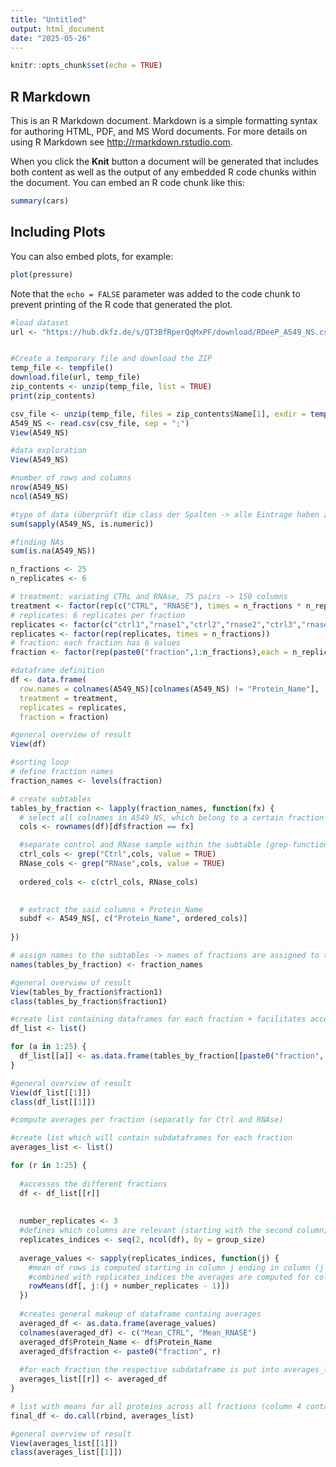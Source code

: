 ```yaml
---
title: "Untitled"
output: html_document
date: "2025-05-26"
---
```


```r
knitr::opts_chunk$set(echo = TRUE)
```

## R Markdown

This is an R Markdown document. Markdown is a simple formatting syntax for authoring HTML, PDF, and MS Word documents. For more details on using R Markdown see <http://rmarkdown.rstudio.com>.

When you click the **Knit** button a document will be generated that includes both content as well as the output of any embedded R code chunks within the document. You can embed an R code chunk like this:

```r
summary(cars)
```

## Including Plots

You can also embed plots, for example:

```r
plot(pressure)
```

Note that the `echo = FALSE` parameter was added to the code chunk to prevent printing of the R code that generated the plot.


```r
#load dataset
url <- "https://hub.dkfz.de/s/QT3BfRperQqMxPF/download/RDeeP_A549_NS.csv.zip"


#Create a temporary file and download the ZIP
temp_file <- tempfile()
download.file(url, temp_file)
zip_contents <- unzip(temp_file, list = TRUE)
print(zip_contents)

csv_file <- unzip(temp_file, files = zip_contents$Name[1], exdir = tempdir())
A549_NS <- read.csv(csv_file, sep = ";")
View(A549_NS)
```

```r
#data exploration
View(A549_NS)

#number of rows and columns
nrow(A549_NS)
ncol(A549_NS)

#type of data (überprüft die class der Spalten -> alle Eintrage haben zwangsweise dieselbe class)
sum(sapply(A549_NS, is.numeric))

#finding NAs
sum(is.na(A549_NS))
```



```r
n_fractions <- 25
n_replicates <- 6

# treatment: variating CTRL and RNAse, 75 pairs -> 150 columns 
treatment <- factor(rep(c("CTRL", "RNASE"), times = n_fractions * n_replicates/2))
# replicates: 6 replicates per fraction
replicates <- factor(c("ctrl1","rnase1","ctrl2","rnase2","ctrl3","rnase3"))
replicates <- factor(rep(replicates, times = n_fractions))
# fraction: each fraction has 6 values
fraction <- factor(rep(paste0("fraction",1:n_fractions),each = n_replicates)) 

```


```r
#dataframe definition
df <- data.frame(
  row.names = colnames(A549_NS)[colnames(A549_NS) != "Protein_Name"], 
  treatment = treatment, 
  replicates = replicates, 
  fraction = fraction)

#general overview of result
View(df)
```

```r
#sorting loop 
# define fraction names
fraction_names <- levels(fraction)

# create subtables
tables_by_fraction <- lapply(fraction_names, function(fx) {
  # select all colnames in A549_NS, which belong to a certain fraction
  cols <- rownames(df)[df$fraction == fx]

  #separate control and RNase sample within the subtable (grep-function searches for the word "Ctrl" or "RNase among the columnnames -> generally searches for textpatterns in vectors)
  ctrl_cols <- grep("Ctrl",cols, value = TRUE)
  RNase_cols <- grep("RNase",cols, value = TRUE)
  
  ordered_cols <- c(ctrl_cols, RNase_cols)

  
  # extract the said columns + Protein_Name
  subdf <- A549_NS[, c("Protein_Name", ordered_cols)]
  
})

# assign names to the subtables -> names of fractions are assigned to the different subtables in chronological order
names(tables_by_fraction) <- fraction_names

#general overview of result
View(tables_by_fraction$fraction1)
class(tables_by_fraction$fraction1)

```

```r
#create list containing dataframes for each fraction + facilitates access to different fractions
df_list <- list()

for (a in 1:25) {
  df_list[[a]] <- as.data.frame(tables_by_fraction[[paste0("fraction", a)]])
}

#general overview of result
View(df_list[[1]])
class(df_list[[1]])

```




```r
#compute averages per fraction (separatly for Ctrl and RNAse)

#create list which will contain subdataframes for each fraction
averages_list <- list()

for (r in 1:25) {
  
  #accesses the different fractions 
  df <- df_list[[r]]
  
  
  number_replicates <- 3
  #defines which columns are relevant (starting with the second column; column 1 consists of protein names -> irrelevant for average)
  replicates_indices <- seq(2, ncol(df), by = group_size) 
  
  average_values <- sapply(replicates_indices, function(j) {
    #mean of rows is computed starting in column j ending in column (j + number_replicates -1)
    #combined with replicates_indices the averages are computed for columns 2-4 and 5-7
    rowMeans(df[, j:(j + number_replicates - 1)])
  })
  
  #creates general makeup of dataframe containg averages
  averaged_df <- as.data.frame(average_values)
  colnames(averaged_df) <- c("Mean_CTRL", "Mean_RNASE")
  averaged_df$Protein_Name <- df$Protein_Name
  averaged_df$fraction <- paste0("fraction", r)
  
  #for each fraction the respective subdataframe is put into averages_list
  averages_list[[r]] <- averaged_df
}

# list with means for all proteins across all fractions (column 4 containes fractionnames)
final_df <- do.call(rbind, averages_list)

#general overview of result
View(averages_list[[1]])
class(averages_list[[1]])

```


